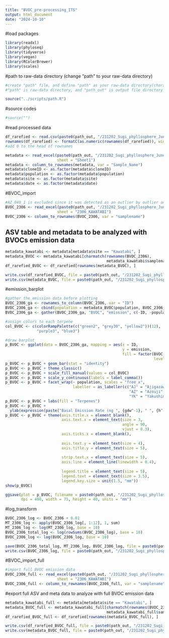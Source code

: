 ```yaml
---
title: "BVOC_pre-processing_ITS"
output: html_document
date: "2024-10-10"
---
```


#load packages

```r
library(readxl)
library(phyloseq)
library(tidyverse)
library(vegan)
library(RColorBrewer)
library(scales)
```

#path to raw-data directory (change "path" to your raw-data directory)

```r
#create "path" file, and define "path" as your raw-data directory(character vector) in the file
#"path" is raw-data directory, and "path_out" is output file directory

source("../scripts/path.R")
```

#source codes

```r
#source("")
```

#read processed data

```r
df_rarefied <- read.csv(paste0(path_out, "/231202_Sugi_phyllosphere_June_ITS/processed_data/df_rarefied_ITS.csv"), row.names = 1)
rownames(df_rarefied) <- formatC(as.numeric(rownames(df_rarefied)), width = 4, flag = "0") 
#add 0 to the head of rownames

metadata <- read_excel(paste0(path_out, "/231202_Sugi_phyllosphere_June_ITS/processed_data/metadata_2306.xlsx"), 
                       sheet = "Sheet1")
metadata <- column_to_rownames(metadata, var = "Sample_Name")
metadata$cloneID <- as.factor(metadata$cloneID)
metadata$population <- as.factor(metadata$population)
metadata$site <- as.factor(metadata$site)
metadata$date <- as.factor(metadata$date)
```

#BVOC_import

```r
#AZ_040_1 is excluded since it was detected as an outlier by outlier analysis (using bray-curtis dissimilarity)
BVOC_2306 <- read_excel(paste0(path_out, "/231202_Sugi_phyllosphere_June_ITS/processed_data/BVOC/BVOC_summary_240122.xlsx"), 
                       sheet = "2306_KAWATABI")
BVOC_2306 <- column_to_rownames(BVOC_2306, var = "samplename")
```

## ASV table and metadata to be analyzed with BVOCs emission data

```r
metadata_kawatabi <- metadata[metadata$site == "Kawatabi", ]
metadata_BVOC <- metadata_kawatabi[charmatch(rownames(BVOC_2306), 
                                             metadata_kawatabi$samplename), ]
df_rarefied_BVOC <- df_rarefied[rownames(metadata_BVOC), ]

write.csv(df_rarefied_BVOC, file = paste0(path_out, "/231202_Sugi_phyllosphere_June_ITS/processed_data/BVOC/df_rarefied_ITS_BVOC.csv"))
write.csv(metadata_BVOC, file = paste0(path_out, "/231202_Sugi_phyllosphere_June_ITS/processed_data/BVOC/metadata_ITS_BVOC.csv"))
```

#emission_barplot

```r
#gather the emission data before plotting
BVOC_2306_ga <- rownames_to_column(BVOC_2306, var = "ID")
BVOC_2306_ga <- cbind(population = metadata_BVOC$population, BVOC_2306_ga)
BVOC_2306_ga <- gather(BVOC_2306_ga, "BVOC", "emission", c(-ID, -population))

#assign colors to each terpene
col_BVOC <- c(colorRampPalette(c("green2", "grey30", "yellow2"))(12), 
              "purple3", "blue3")

#draw barplot
p_BVOC <- ggplot(data = BVOC_2306_ga, mapping = aes(x = ID, 
                                                    y = emission, 
                                                    fill = factor(BVOC, 
                                                                  levels = colnames(BVOC_2306))))
p_BVOC <- p_BVOC + geom_bar(stat = "identity")
p_BVOC <- p_BVOC + theme_classic()
p_BVOC <- p_BVOC + scale_fill_manual(values = col_BVOC)
p_BVOC <- p_BVOC + scale_y_continuous(labels = label_comma())
p_BVOC <- p_BVOC + facet_wrap(~ population, scales = "free_x", 
                              labeller = as_labeller(c("AJ" = "Ajigazawa", 
                                                       "AZ" = "Azouji", 
                                                       "YK" = "Yakushima")))
p_BVOC <- p_BVOC + labs(fill = "Terpenes")
p_BVOC <- p_BVOC + 
  ylab(expression(paste("Basal Emission Rate (ng ", {gdw^-1}, " ", {h^-1}, ")")))
p_BVOC <- p_BVOC + theme(axis.title.x = element_blank(), 
                         axis.text.x = element_text(size = 3, 
                                                    angle = 90, 
                                                    vjust = 0.3), 
                         axis.ticks.x = element_blank(), 
                         
                         axis.text.y = element_text(size = 4), 
                         axis.title.y = element_text(size = 5), 
                         
                         strip.text.x = element_text(size = 5), 
                         axis.line = element_line(linewidth = 0.4), 
                         
                         legend.title = element_text(size = 5), 
                         legend.text = element_text(size = 3.5), 
                         legend.key.size = unit(1.5, "mm"))
show(p_BVOC)

ggsave(plot = p_BVOC, filename = paste0(path_out, "/231202_Sugi_phyllosphere_June_ITS/figures/barplot_BVOC.png"), 
       dpi = 400, width = 75, height = 40, units = "mm")
```

#log_transform

```r
BVOC_2306_log <- BVOC_2306 + 0.01
MT_2306_log <- apply(BVOC_2306_log[, 1:12], 1, sum)
MT_2306_log <- log(MT_2306_log, base = 10)
BVOC_2306_total_log <- log(rowSums(BVOC_2306_log), base = 10)
BVOC_2306_log <- log(BVOC_2306_log, base = 10)

save(BVOC_2306_total_log, MT_2306_log, BVOC_2306_log, file = paste0(path_out, "/231202_Sugi_phyllosphere_June_ITS/processed_data/BVOC/BVOC_2306_ITS_log.Rdata"))
write.csv(BVOC_2306_log, file = paste0(path_out, "/231202_Sugi_phyllosphere_June_ITS/processed_data/BVOC/BVOC_2306_log.csv"))
```

#BVOC_import_full

```r
#import full BVOC emission data
BVOC_2306_full <- read_excel(paste0(path_out, "/231202_Sugi_phyllosphere_June_16S/processed_data/BVOC/BVOC_summary_240122.xlsx"), 
                       sheet = "2306_KAWATABI")
BVOC_2306_full <- column_to_rownames(BVOC_2306_full, var = "samplename")
```

#export full ASV and meta data to analyze with full BVOC emission data

```r
metadata_kawatabi_full <- metadata[metadata$site == "Kawatabi", ]
metadata_BVOC_full <- metadata_kawatabi_full[charmatch(rownames(BVOC_2306_full), 
                                             metadata_kawatabi_full$samplename), ]
df_rarefied_BVOC_full <- df_rarefied[rownames(metadata_BVOC_full), ]

write.csv(df_rarefied_BVOC_full, file = paste0(path_out, "/231202_Sugi_phyllosphere_June_ITS/processed_data/BVOC/df_rarefied_ITS_BVOCfull.csv"))
write.csv(metadata_BVOC_full, file = paste0(path_out, "/231202_Sugi_phyllosphere_June_ITS/processed_data/BVOC/metadata_ITS_BVOCfull.csv"))
```

